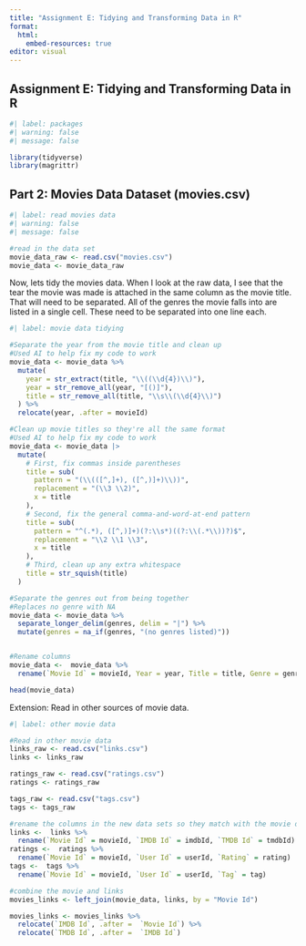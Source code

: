 ```yaml
---
title: "Assignment E: Tidying and Transforming Data in R"
format: 
  html:
    embed-resources: true
editor: visual
---
```


## Assignment E: Tidying and Transforming Data in R

```r
#| label: packages
#| warning: false
#| message: false

library(tidyverse)
library(magrittr)

```

## Part 2: Movies Data Dataset (movies.csv)

```r
#| label: read movies data
#| warning: false
#| message: false

#read in the data set
movie_data_raw <- read.csv("movies.csv")
movie_data <- movie_data_raw

```


Now, lets tidy the movies data. When I look at the raw data, I see that the tear the movie was made is attached in the same column as the movie title. That will need to be separated. All of the genres the movie falls into are listed in a single cell. These need to be separated into one line each. 


```r
#| label: movie data tidying

#Separate the year from the movie title and clean up
#Used AI to help fix my code to work
movie_data <- movie_data %>%
  mutate(
    year = str_extract(title, "\\((\\d{4})\\)"),
    year = str_remove_all(year, "[()]"),
    title = str_remove_all(title, "\\s\\(\\d{4}\\)")
  ) %>% 
  relocate(year, .after = movieId)

#Clean up movie titles so they're all the same format
#Used AI to help fix my code to work
movie_data <- movie_data |>
  mutate(
    # First, fix commas inside parentheses
    title = sub(
      pattern = "(\\(([^,]+), ([^,)]+)\\))",
      replacement = "(\\3 \\2)",
      x = title
    ),
    # Second, fix the general comma-and-word-at-end pattern
    title = sub(
      pattern = "^(.*), ([^,)]+)(?:\\s*)((?:\\(.*\\))?)$",
      replacement = "\\2 \\1 \\3",
      x = title
    ),
    # Third, clean up any extra whitespace
    title = str_squish(title)
  )

#Separate the genres out from being together
#Replaces no genre with NA
movie_data <- movie_data %>%
  separate_longer_delim(genres, delim = "|") %>%
  mutate(genres = na_if(genres, "(no genres listed)"))


#Rename columns
movie_data <-  movie_data %>% 
  rename(`Movie Id` = movieId, Year = year, Title = title, Genre = genres)

head(movie_data)
```

Extension: 
Read in other sources of movie data. 

```r
#| label: other movie data

#Read in other movie data
links_raw <- read.csv("links.csv")
links <- links_raw

ratings_raw <- read.csv("ratings.csv")
ratings <- ratings_raw

tags_raw <- read.csv("tags.csv")
tags <- tags_raw

```


```r
#rename the columns in the new data sets so they match with the movie data
links <-  links %>% 
  rename(`Movie Id` = movieId, `IMDB Id` = imdbId, `TMDB Id` = tmdbId)
ratings <-  ratings %>% 
  rename(`Movie Id` = movieId, `User Id` = userId, `Rating` = rating)
tags <-  tags %>% 
  rename(`Movie Id` = movieId, `User Id` = userId, `Tag` = tag)

#combine the movie and links 
movies_links <- left_join(movie_data, links, by = "Movie Id")

movies_links <- movies_links %>% 
  relocate(`IMDB Id`, .after =  `Movie Id`) %>% 
  relocate(`TMDB Id`, .after =  `IMDB Id`)


```
